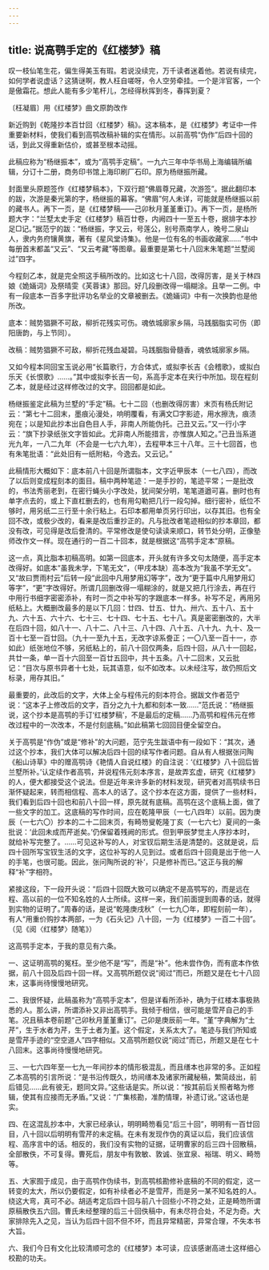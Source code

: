 ```yaml
---
---
---
```

title: 说高鹗手定的《红楼梦》稿
---




叹一枝仙笔生花，偏生得美玉有瑕。若说没续完，万千读者迷着他。若说有续完，如何学者说虚话？这猜谜啊，教人枉自嗟呀，令人空劳牵挂。一个是泮官客，一个是傲霜花。想此人能有多少笔杆儿，怎经得秋挥到冬，春挥到夏？

〔枉凝眉〕用《红楼梦》曲文原韵改作

新近购到《乾隆抄本百廿回〈红楼梦〉稿》。这本稿本，是《红楼梦》考证中一件重要新材料，使我们看到高鹗改稿补辑的实在情形。以前高鹗“伪作”后四十回的话，到此又得重新估价，或甚至根本动摇。

此稿应称为“杨继振本”，或为“高鹗手定稿”。一九六三年中华书局上海编辑所编辑，分订十二册，商务印书馆上海印刷厂石印。原为杨继振所藏。

封面里头原题签作《红楼梦稿本》，下双行题“佛眉尊兄藏，次游签”。据此翻印本的跋，次游是秦光第的字，杨继振的幕客。“佛眉”何人未详，可能就是杨继振以前的藏书人。再下一页，是《红楼梦稿——己卯秋月堇堇重订》。再下一页，是杨所题大字：“兰墅太史手定《红楼梦》稿百廿卷，内阙四十一至五十卷，据排字本抄足□记。”据范宁的跋：“杨继振，字又云，号莲公，别号燕南学人，晚号二泉山人，隶内务府镶黄旗，著有《星风堂诗集》。他是一位有名的书画收藏家……”书中每册首末都盖“又云”、“又云考藏”等图章。最重要是第七十八回末朱笔题“兰墅阅过”四字。

今程刻乙本，就是完全照这手稿所改的。比如这七十八回，改得厉害，是关于林四娘《姽婳词》及祭晴雯《芙蓉诔》那回。好几段删改得一塌糊涂。且举一二例。中有一段底本一百多字批评功名举业的文章被删去。《姽婳词》中有一次换韵也是他所改。

底本：贼势猖獗不可敌，柳折花残实可伤。魂依城廓家乡隔，马践胭脂实可伤（即阳唐韵，与上节同）。

改稿：贼势猖獗不可敌，柳折花残血凝碧。马践胭脂骨髓香，魂依城廓家乡隔。

又如今程本同回宝玉说必用“长篇歌行，方合体式，或拟李长吉《会稽歌》，或拟白乐天《长恨歌》……。”其中或拟李长吉一句，系高手定本在夹行中所加。现在程刻乙本，就是经过这样修改过的文字。回回都是如此。

杨继振鉴定此稿为兰墅的“手定”稿。七十二回（也删改得厉害）末页有杨氏附记云：“第七十二回末，墨痕沁漫处，响明覆看，有满文□字影迹，用水擦洗，痕渍宛在；以是知此抄本出自色目人手，非南人所能伪托。己丑又云。”又一行小字云：“旗下抄录纸张文字皆如此。尤非南人所能措言，亦惟旗人知之。”己丑当系道光九年，一八二九年（不会是一七六九年），去程甲本三十八年。三十七回首，也有朱笔批语：“此处旧有一纸附粘，今逸去。又云记。”

此稿情形大概如下：底本前八十回是所谓脂本，文字近甲辰本（一七八四），而改了以后则变成程刻本的面目。稿中两种笔迹：一是手抄的，笔迹平常；一是批改的，书法秀丽老到，在密行蝇头小字改处，犹间架分明，笔笔道遒可喜。删时也有单字点去的，或上下直杠删去的，也有用勾勒把几行一段勾掉。细行密补，纸位不够时，用另纸二三行至十余行粘上。石印本都用单页另行印出，以存其旧。也有全回不改，或极少改的，看来是改后重抄正的。凡与批改者笔迹相似的抄本章回，都没有改，可见得是改后誊清的。平常修改是使句读读来顺口，转节处分明，正像塾师改作文一样。现在通行的一百二十回本，就是根据这“高鹗手定本”原稿。

这一点，真比脂本初稿高明。如第一回底本，开头就有许多文句太随便，高手定本改得好。如底本“虽我未学，下笔无文”，（甲戌本缺）高本改为“我虽不学无文”。又“故曰贾雨村云”后转一段“此回中凡用梦用幻等字”，改为“更于篇中凡用梦用幻等字”，“更”字改得好。所谓几回删改得一塌糊涂的，就是又把几行涂去，再在行中用行书细字密密添补，有时一页之中补写的字跟底本一样多。补写不足，再用另纸粘上。大概删改最多的是以下几回：廿四、廿五、廿九、卅六、五十八、五十九、六十五、六十六、七十三、七十四、七十五、七十八。真是密密删改的，大半在后四十回，如八十一、八十二、八十三、八十四、八十五、八十九、九十、及一百十七至一百廿回。（九十一至九十五，无改字谅系誊正；一〇八至一百十一，亦如此）纸张地位不够，另纸粘上的，前八十回仅两条，后四十回，从八十一回起，共廿一条，单一百十六回至一百廿五回中，共十五条。八十二回末，又云批记：“目次与原书异者十七处，玩其语意，似不如改本。以未经注写，故仍照后文标录，用存其旧。”

最重要的，此改后的文字，大体上全与程伟元的刻本符合。据跋文作者范宁说：“这本子上修改后的文字，百分之九十九都和刻本一致……”范氏说：“杨继振说，这个抄本是高鹗的手订‘红楼梦稿’，不是最后的定稿……乃高鹗和程伟元在修改过程中的一次改本，不是付刻底稿。”如此稿第七回回目便全留空白。

关于高鹗是“作伪”或是“修补”的大问题，范宁先生跋语中有一段如下：“其次，通过这个抄本，我们大体可以解决后四十回的续写作者问题。自从有人根据张问陶《船山诗草》中的赠高鹗诗《艳情人自说红楼》的自注说：‘《红楼梦》八十回后皆兰墅所补。’认定续作者高鹗，并说程伟元刻本序言，是故弄玄虚，研究《红楼梦》的人，便大都接受这个说法。但是近年来许多新的材料发现，研究者对高鹗续书日渐怀疑起来，转而相信程、高本人的话了。这个抄本在这方面，提供了一些材料，我们看到后四十回也和前八十回一样，原先就有底稿。高鹗在这个底稿上面，做了一些文字的加工。这底稿的写作时间，应在乾隆甲辰（一七八四年）以前。因为庚辰（一七六〇）抄本的二十二回末页，有畸笏叟乾隆丁亥（一七六七）夏间的一条批说：‘此回未成而芹逝矣。’仍保留着残阙的形式。但到甲辰梦觉主人序抄本时，就给补写完整了。……可见这补写的人，对宝钗后期生活是清楚的。这就是说，后四十回所写宝钗生活的文字，这位补写的人见到过。或者后四十回竟是出于他一人的手笔，也很可能。因此，张问陶所说的‘补’，只是修补而已。”这正与我的解释“补”字相符。

紧接这段，下一段开头说：“后四十回既大致可以确定不是高鹗写的，而是远在程、高以前的一位不知名姓的人士所续。这样一来，我们前面提到周春的话，就得到实物的证明了。”周春的话，是说“乾隆庚戌秋”（一七九〇年，即程刻前一年），有人“用重价购抄本两部，一为《石头记》八十回，一为《红楼梦》一百二十回”。（见《阅〈红楼梦〉随笔》）

这高鹗手定本，于我的意见有六条。

一、这证明高鹗的冤枉。至少他不是“写”，而是“补”。他未尝作伪，而有底本作依据，前八十回及后四十回一样。又高鹗所题仅说“阅过”而已，所题又是在七十八回末，这事尚待慢慢地研究。

二、我很怀疑，此稿虽称为“高鹗手定本”，但是详看所添补，确为于红楼本事极熟悉的人。那么讲，所谓添补又非出高鹗手。我倾于相信，很可能是雪芹自己的手笔。况且稿本卷前题“己卯秋月堇堇重订”。己卯是庚辰前一年。“堇”字典解为“土芹”，生于水者为芹，生于土者为堇。这个假定，关系太大了。笔迹与我们所知或是雪芹手迹的“空空道人”四字相似。又高鹗所题仅说“阅过”而已，所题又是在七十八回末。这事尚待慢慢地研究。

三、一七六四年至一七九一年间抄本的情形极混乱，而且缮本也非常的多。正如程乙本高鹗的引言所说：“是书沿传既久，坊间缮本及诸家所藏秘稿，繁简歧出，前后错见……此有彼无，题同文异。”这些话是实。所以说：“按其前后关照者略为修辑，使其有应接而无矛盾。”又说：“广集核勘，准酌情理，补遗订讹。”这话也是实。

四、在这混乱抄本中，大家已经承认，明明畸笏看见“后三十回”，明明有一百廿回目，八十回以后明明有雪芹的未定稿。在未有发现作伪的真证以后，我们应该信程、高序言中的话。相反的，我们没有实物的证据，证明曹家的后三四十回散稿，全部散佚，不可复得。曹死后，朋友中有敦敏、敦诚、张宜泉、裕瑞、明义、畸笏等。

五、大家囿于成见，由于高鹗作伪续书，到高鹗核勘修补底稿的不同的假定，这一转变的太大，所以仍要假定，如有补续者必不是雪芹，而是另一某不知名姓的人。绕这大弯，真可不必。胡适考定后四十回与前八十回些小不符之处，正是畸笏所谓原稿散佚五六回。曹氏未经整理的后三十回佚稿中，有未尽符合处，不足为奇。大家排除先入之见，当认为后四十回不但不坏，而且异常精密，异常合理，不失本书大旨。

六、我们今日有文化比较清顺可念的《红楼梦》本可读，应该感谢高进士这样细心校勘的功夫。